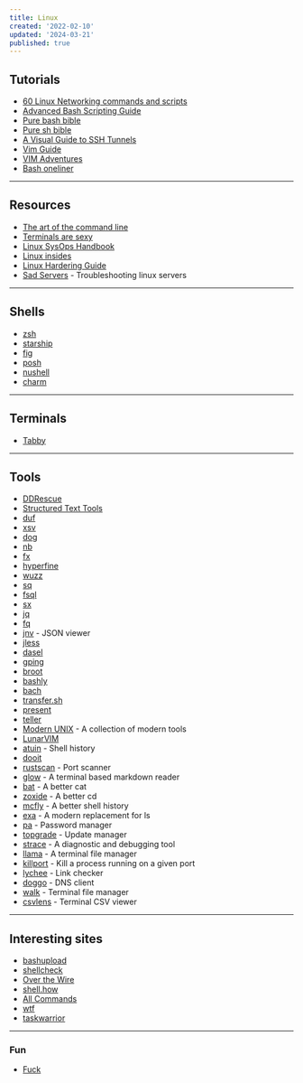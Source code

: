 ```yaml
---
title: Linux
created: '2022-02-10'
updated: '2024-03-21'
published: true
---
```


## Tutorials

-   [60 Linux Networking commands and scripts](https://haydenjames.io/linux-networking-commands-scripts/)
-   [Advanced Bash Scripting Guide](https://tldp.org/LDP/abs/html/)
-   [Pure bash bible](https://github.com/dylanaraps/pure-bash-bible)
-   [Pure sh bible](https://github.com/dylanaraps/pure-sh-bible)
-   [A Visual Guide to SSH Tunnels](https://robotmoon.com/ssh-tunnels/)
-   [Vim Guide](https://thevaluable.dev/vim-beginner/)
-   [VIM Adventures](https://vim-adventures.com/)
-   [Bash oneliner](https://github.com/onceupon/Bash-Oneliner)

---

## Resources

-   [The art of the command line](https://github.com/jlevy/the-art-of-command-line)
-   [Terminals are sexy](https://github.com/k4m4/terminals-are-sexy)
-   [Linux SysOps Handbook](https://abarrak.gitbook.io/linux-sysops-handbook/)
-   [Linux insides](https://0xax.gitbooks.io/linux-insides/content/)
-   [Linux Hardering Guide](https://madaidans-insecurities.github.io/guides/linux-hardening.html)
-   [Sad Servers](https://sadservers.com/scenarios) - Troubleshooting linux servers

---

## Shells

-   [zsh](https://ohmyz.sh/)
-   [starship](https://starship.rs/)
-   [fig](https://fig.io/)
-   [posh](https://github.com/JanDeDobbeleer/oh-my-posh)
-   [nushell](https://github.com/nushell/nushell)
-   [charm](https://charm.sh/)

---

## Terminals

-   [Tabby](https://github.com/eugeny/tabby)

---

## Tools

-   [DDRescue](https://www.gnu.org/software/ddrescue/)
-   [Structured Text Tools](https://github.com/dbohdan/structured-text-tools)
-   [duf](https://github.com/muesli/duf)
-   [xsv](https://github.com/BurntSushi/xsv)
-   [dog](https://github.com/ogham/dog)
-   [nb](https://xwmx.github.io/nb/)
-   [fx](https://github.com/antonmedv/fx)
-   [hyperfine](https://github.com/sharkdp/hyperfine)
-   [wuzz](https://github.com/asciimoo/wuzz)
-   [sq](https://sq.io/)
-   [fsql](https://github.com/kashav/fsql)
-   [sx](https://github.com/v-byte-cpu/sx)
-   [jq](https://github.com/stedolan/jq)
-   [fq](https://github.com/wader/fq)
-   [jnv](https://github.com/ynqa/jnv) - JSON viewer
-   [jless](https://github.com/PaulJuliusMartinez/jless)
-   [dasel](https://github.com/TomWright/dasel)
-   [gping](https://github.com/orf/gping)
-   [broot](https://github.com/Canop/broot)
-   [bashly](https://github.com/DannyBen/bashly)
-   [bach](https://bach.sh/)
-   [transfer.sh](https://transfer.sh/)
-   [present](https://github.com/vinayak-mehta/present)
-   [teller](https://github.com/spectralops/teller)
-   [Modern UNIX](https://github.com/ibraheemdev/modern-unix) - A collection of modern tools
-   [LunarVIM](https://github.com/LunarVim/LunarVim)
-   [atuin](https://github.com/atuinsh/atuin) - Shell history
-   [dooit](https://github.com/kraanzu/dooit)
-   [rustscan](https://github.com/RustScan/RustScan) - Port scanner
-   [glow](https://github.com/charmbracelet/glow) - A terminal based markdown reader
-   [bat](https://github.com/sharkdp/bat) - A better cat
-   [zoxide](https://github.com/ajeetdsouza/zoxide) - A better cd
-   [mcfly](https://github.com/cantino/mcfly) - A better shell history
-   [exa](https://github.com/ogham/exa) - A modern replacement for ls
-   [pa](https://github.com/biox/pa) - Password manager
-   [topgrade](https://github.com/topgrade-rs/topgrade) - Update manager
-   [strace](https://github.com/strace/strace) - A diagnostic and debugging tool
-   [llama](https://github.com/antonmedv/llama) - A terminal file manager
-   [killport](https://github.com/jkfran/killport) - Kill a process running on a given port
-   [lychee](https://github.com/lycheeverse/lychee) - Link checker
-   [doggo](https://github.com/mr-karan/doggo) - DNS client
-   [walk](https://github.com/antonmedv/walk) - Terminal file manager
-   [csvlens](https://github.com/YS-L/csvlens) - Terminal CSV viewer

---

## Interesting sites

-   [bashupload](https://bashupload.com/)
-   [shellcheck](https://www.shellcheck.net/)
-   [Over the Wire](https://overthewire.org/wargames/)
-   [shell.how](https://www.shell.how/)
-   [All Commands](https://www.commandlinefu.com/commands/browse)
-   [wtf](https://github.com/wtfutil/wtf)
-   [taskwarrior](https://github.com/GothenburgBitFactory/taskwarrior)

---

### Fun

-   [Fuck](https://github.com/nvbn/thefuck)
